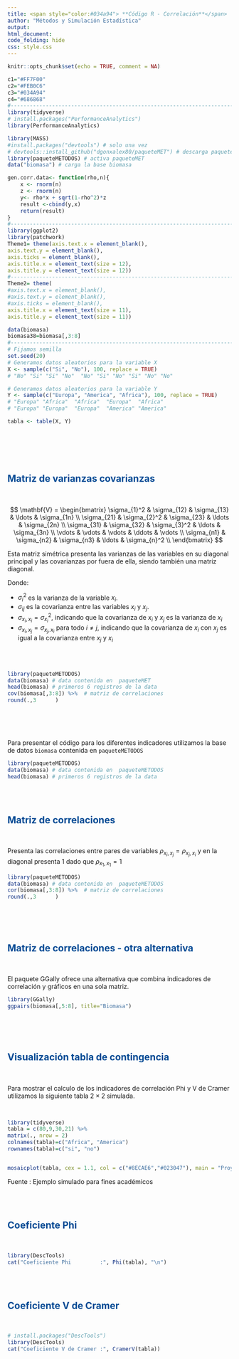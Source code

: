 ```yaml
---
title: <span style="color:#034a94"> **Código R - Correlación**</span>
author: "Métodos y Simulación Estadística"
output:
html_document:
code_folding: hide
css: style.css
---
```


```r
knitr::opts_chunk$set(echo = TRUE, comment = NA)

c1="#FF7F00"
c2="#FEB0C6"
c3="#034A94"
c4="#686868"
#-------------------------------------------------------------------------
library(tidyverse)
# install.packages("PerformanceAnalytics")
library(PerformanceAnalytics)

library(MASS)
#install.packages("devtools") # solo una vez
# devtools::install_github("dgonxalex80/paqueteMET") # descarga paqueteDEG
library(paqueteMETODOS) # activa paqueteMET
data("biomasa") # carga la base biomasa

gen.corr.data<- function(rho,n){
	x <- rnorm(n)
	z <- rnorm(n)
	y<- rho*x + sqrt(1-rho^2)*z
	result <-cbind(y,x)
	return(result)
}
#-------------------------------------------------------------------------
library(ggplot2)
library(patchwork)
Theme1= theme(axis.text.x = element_blank(),
axis.text.y = element_blank(),
axis.ticks = element_blank(),
axis.title.x = element_text(size = 12),
axis.title.y = element_text(size = 12))
#------------------------------------------------------------------------
Theme2= theme(
#axis.text.x = element_blank(),
#axis.text.y = element_blank(),
#axis.ticks = element_blank(),
axis.title.x = element_text(size = 11),
axis.title.y = element_text(size = 11))

data(biomasa)
biomasa38=biomasa[,3:8]
#------------------------------------------------------------------------
# Fijamos semilla
set.seed(20)
# Generamos datos aleatorios para la variable X
X <- sample(c("Si", "No"), 100, replace = TRUE)
# "No" "Si" "Si" "No"  "No" "Si" "No" "Si" "No" "No"

# Generamos datos aleatorios para la variable Y
Y <- sample(c("Europa", "America", "Africa"), 100, replace = TRUE)
# "Europa" "Africa"  "Africa"  "Europa"  "Africa" 
# "Europa" "Europa"  "Europa"  "America" "America"

tabla <- table(X, Y)



```

</br></br></br>

## <span style="color:#034a94">**Matriz de varianzas covarianzas**</span>

</br>

$$
\mathbf{V} =
\begin{bmatrix}
	\sigma_{1}^2 & \sigma_{12} & \sigma_{13} & \ldots & \sigma_{1n} \\
	\sigma_{21} & \sigma_{2}^2 & \sigma_{23} & \ldots & \sigma_{2n} \\
	\sigma_{31} & \sigma_{32} & \sigma_{3}^2 & \ldots & \sigma_{3n} \\
	\vdots & \vdots & \vdots & \ddots & \vdots \\
	\sigma_{n1} & \sigma_{n2} & \sigma_{n3} & \ldots & \sigma_{n}^2 \\
\end{bmatrix}
$$

Esta matriz simétrica presenta las varianzas de las variables en su diagonal principal y las covarianzas por fuera de ella, siendo también una matriz diagonal.

Donde:

* $\sigma_{i}^2$  es la varianza de la variable $x_i$.
* $\sigma_{ij}$ es la covarianza entre las variables $x_i$ y $x_j$.
* $\sigma_{x_i,x_i} = \sigma^2_{x_i}$, indicando que la covarianza de $x_i$ y $x_j$ es la varianza de $x_i$ 
* $\sigma_{x_i,x_j} = \sigma_{x_j,x_i}$ para todo $i \neq j$, indicando que la covarianza de $x_i$ con $x_j$ es igual a la covarianza entre $x_j$ y $x_i$

</br></br>

```r
library(paqueteMETODOS)
data(biomasa) # data contenida en  paqueteMET
head(biomasa) # primeros 6 registros de la data
cov(biomasa[,3:8]) %>%  # matriz de correlaciones 
round(.,3      )
```
</br></br></br>

Para presentar el código para los diferentes indicadores utilizamos la base de datos `biomasa` contenida en `paqueteMETODOS`


```r
library(paqueteMETODOS)
data(biomasa) # data contenida en  paqueteMETODOS
head(biomasa) # primeros 6 registros de la data
```



</br></br>

## <span style="color:#034a94">**Matriz de correlaciones**</span>

</br>

Presenta las correlaciones entre pares de variables $\rho_{x_i,x_j} = \rho_{x_j,x_i}$ y en la diagonal presenta 1 dado que $\rho_{x_1, x_1} =1$


```r
library(paqueteMETODOS)
data(biomasa) # data contenida en  paqueteMETODOS
cor(biomasa[,3:8]) %>%  # matriz de correlaciones 
round(.,3      )
```


</br></br></br>

## <span style="color:#034a94">**Matriz de correlaciones - otra alternativa**</span>

</br>

El paquete GGally ofrece una alternativa que combina indicadores de correlación y gráficos en una sola matriz.


```r
library(GGally)
ggpairs(biomasa[,5:8], title="Biomasa") 
```


</br></br></br>



## <span style="color:#034a94">**Visualización tabla de contingencia**</span>

</br>

Para mostrar el calculo de los indicadores de correlación Phi y V de Cramer utilizamos la siguiente tabla $2 \times 2$ simulada.

</br>

```r
library(tidyverse)
tabla = c(80,9,30,21) %>% 
matrix(., nrow = 2) 
colnames(tabla)=c("Africa", "America")
rownames(tabla)=c("si", "no")


mosaicplot(tabla, cex = 1.1, col = c("#8ECAE6","#023047"), main = "Proyectos aprobados sistema alimentario")

```

Fuente : Ejemplo simulado para fines académicos

</br></br>

## <span style="color:#034a94">**Coeficiente Phi**</span>

</br>

```r
library(DescTools)
cat("Coeficiente Phi         :", Phi(tabla), "\n")
```


</br></br>

## <span style="color:#034a94">**Coeficiente V de Cramer**</span>

</br>

```r

# install.packages("DescTools")
library(DescTools)
cat("Coeficiente V de Cramer :", CramerV(tabla)) 
```

